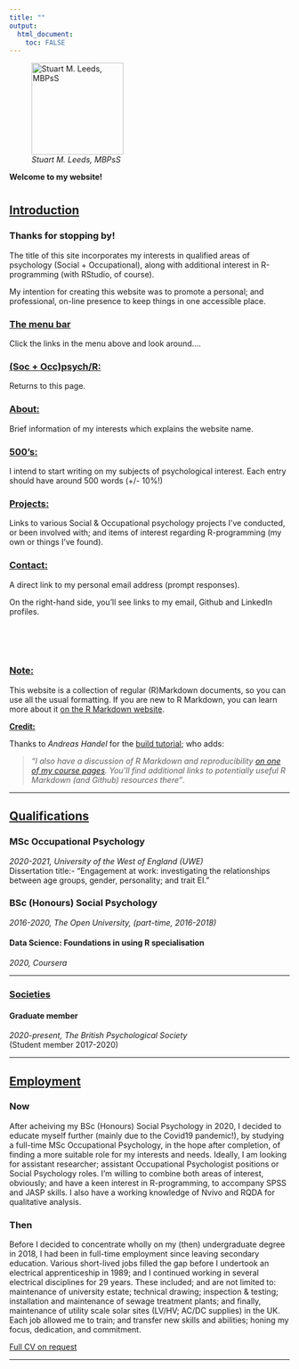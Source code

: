 ```yaml
---
title: ""
output: 
  html_document:
    toc: FALSE
---
```



![_Stuart M. Leeds, MBPsS_](./images/me2020sq.jpg){height=165}

__Welcome to my website!__

# {.tabset}

## <u>Introduction</u>

### Thanks for stopping by!


The title of this site incorporates my interests in qualified areas of psychology (Social + Occupational), along with additional interest in R-programming (with RStudio, of course).

My intention for creating this website was to promote a personal; and professional, 
on-line presence to keep things in one accessible place.

### <u>The menu bar</u>
Click the links in the menu above and look around....

### <u>(Soc + Occ)psych/R:</u>
Returns to this page.

### <u>About:</u>
Brief information of my interests which explains the website name.

### <u>500's:</u>
I intend to start writing on my subjects of psychological interest. Each entry should have around 500 words (+/- 10%!)

### <u>Projects:</u>
Links to various Social & Occupational psychology projects I've conducted, or been involved with; and items of interest regarding R-programming 
(my own or things I've found).

### <u>Contact:</u>
A direct link to my personal email address (prompt responses).

On the right-hand side, you'll see links to my email, Github and LinkedIn profiles.

<br>
<br>
<br>

### <u>Note:</u>
This website is a collection of regular (R)Markdown documents, so you can use 
all the usual formatting. If you are new to R Markdown, you can learn more about it [on the R Markdown website](https://rmarkdown.rstudio.com/). 

__<u>Credit:</u>__

Thanks to _Andreas Handel_ for the [build tutorial](https://www.andreashandel.com/post/github-website/); who adds:

>_"I also have a discussion of R Markdown and reproducibility [on one of my course pages](https://andreashandel.github.io/MADAcourse/1e_ToolsforReproducibility.html). 
You'll find additional links to potentially useful R Markdown (and Github) 
resources there"_.

***


## <u>Qualifications</u>

### MSc Occupational Psychology
_2020-2021, University of the West of England (UWE)_  
Dissertation title:- "Engagement at work: investigating the relationships between age
groups, gender, personality; and trait EI."

### BSc (Honours) Social Psychology
_2016-2020, The Open University, (part-time, 2016-2018)_

#### Data Science: Foundations in using R specialisation
_2020, Coursera_

***

### <u>Societies</u>

#### Graduate member
_2020-present, The British Psychological Society_  
(Student member 2017-2020)

***



## <u>Employment</u>

### Now
After acheiving my BSc (Honours) Social Psychology in 2020, I decided to educate myself further (mainly due to the Covid19 pandemic!), by studying a full-time MSc Occupational Psychology, in the hope after completion, of finding a more suitable role for my interests and needs. Ideally, I am looking for assistant researcher; assistant Occupational Psychologist positions or Social Psychology roles. I'm willing to combine both areas of interest, obviously; and have a keen interest in R-programming, to accompany SPSS and JASP skills. I also have a working knowledge of Nvivo and RQDA for qualitative analysis.

### Then
Before I decided to concentrate wholly on my (then) undergraduate degree in 2018, I had been in full-time employment since leaving secondary education. Various short-lived jobs filled the gap before I undertook an electrical apprenticeship in 1989; and I continued working in several electrical disciplines for 29 years. These included; and are not limited to: maintenance of university estate; technical drawing; inspection & testing; installation and maintenance of sewage treatment plants; and finally, maintenance of utility scale solar sites (LV/HV; AC/DC supplies) in the UK. Each job allowed me to train; and transfer new skills and abilities; honing my focus, dedication, and commitment.

<u>Full CV on request</u>

***

